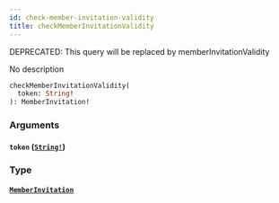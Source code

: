 ```yaml
---
id: check-member-invitation-validity
title: checkMemberInvitationValidity
---
```


<span class="badge badge--warning">DEPRECATED: This query will be replaced by memberInvitationValidity</span>

No description

```graphql
checkMemberInvitationValidity(
  token: String!
): MemberInvitation!

```

### Arguments

#### `token` ([`String!`](/docs/graphql/scalars/string))

### Type

#### [`MemberInvitation`](/docs/graphql/objects/member-invitation)
